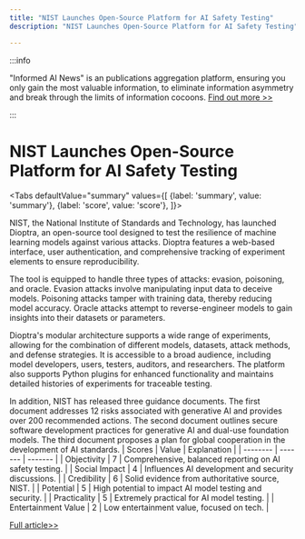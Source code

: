 ```yaml
---
title: "NIST Launches Open-Source Platform for AI Safety Testing"
description: "NIST Launches Open-Source Platform for AI Safety Testing"

---
```



:::info

"Informed AI News" is an publications aggregation platform, ensuring you only gain the most valuable information, to eliminate information asymmetry and break through the limits of information cocoons.  [Find out more >>](/)

:::

# NIST Launches Open-Source Platform for AI Safety Testing


<Tabs
	defaultValue="summary"
	values={[
	{label: 'summary', value: 'summary'},
	{label: 'score', value: 'score'},
]}>
<TabItem value="summary">


NIST, the National Institute of Standards and Technology, has launched Dioptra, an open-source tool designed to test the resilience of machine learning models against various attacks. Dioptra features a web-based interface, user authentication, and comprehensive tracking of experiment elements to ensure reproducibility.

The tool is equipped to handle three types of attacks: evasion, poisoning, and oracle. Evasion attacks involve manipulating input data to deceive models. Poisoning attacks tamper with training data, thereby reducing model accuracy. Oracle attacks attempt to reverse-engineer models to gain insights into their datasets or parameters.

Dioptra's modular architecture supports a wide range of experiments, allowing for the combination of different models, datasets, attack methods, and defense strategies. It is accessible to a broad audience, including model developers, users, testers, auditors, and researchers. The platform also supports Python plugins for enhanced functionality and maintains detailed histories of experiments for traceable testing.

In addition, NIST has released three guidance documents. The first document addresses 12 risks associated with generative AI and provides over 200 recommended actions. The second document outlines secure software development practices for generative AI and dual-use foundation models. The third document proposes a plan for global cooperation in the development of AI standards.
</TabItem>
<TabItem value="score">
	| Scores     | Value   | Explanation |
	| -------- | ------- | ------- |
	| Objectivity  | 7    | Comprehensive, balanced reporting on AI safety testing.    |
	| Social Impact | 4     | Influences AI development and security discussions.    |
	| Credibility    | 6    | Solid evidence from authoritative source, NIST.    |
	| Potential    | 5    | High potential to impact AI model testing and security.    |
	| Practicality    | 5    | Extremely practical for AI model testing.    |
	| Entertainment Value    | 2    | Low entertainment value, focused on tech.    |
</TabItem>
</Tabs>

[Full article>>](https://yro.slashdot.org/story/24/08/04/021242/nist-releases-an-open-source-platform-for-ai-safety-testing?utm_source=rss1.0mainlinkanon&utm_medium=feed)

